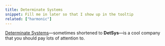 ```yaml
---
title: Determinate Systems
snippet: Fill me in later so that I show up in the tooltip
related: ["harmonic"]
---
```


[Determinate Systems][ds]&mdash;sometimes shortened to **DetSys**&mdash;is a cool company that you should pay lots of attention to.

[ds]: https://determinate.systems

